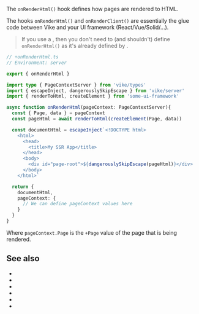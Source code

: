 
<ConfigSpec
  env="server"
  cumulative={false}
/>

The `onRenderHtml()` hook defines how pages are rendered to HTML.

The hooks `onRenderHtml()` and <Link href="/onRenderClient">`onRenderClient()`</Link> are essentially the glue code between Vike and your UI framework (React/Vue/Solid/...).

> If you use a <UiFrameworkExtension />, then you don't need to (and shouldn't) define `onRenderHtml()` as it's already defined by <UiFrameworkExtension name noLink />.

```ts
// +onRenderHtml.ts
// Environment: server

export { onRenderHtml }

import type { PageContextServer } from 'vike/types'
import { escapeInject, dangerouslySkipEscape } from 'vike/server'
import { renderToHtml, createElement } from 'some-ui-framework'

async function onRenderHtml(pageContext: PageContextServer){
  const { Page, data } = pageContext
  const pageHtml = await renderToHtml(createElement(Page, data))

  const documentHtml = escapeInject`<!DOCTYPE html>
    <html>
      <head>
        <title>My SSR App</title>
      </head>
      <body>
        <div id="page-root">${dangerouslySkipEscape(pageHtml)}</div>
      </body>
    </html>`

  return {
    documentHtml,
    pageContext: {
      // We can define pageContext values here
    }
  }
}
```

Where `pageContext.Page` is the <Link href="/Page">`+Page` value</Link> of the page that is being rendered.


## See also

- <Link href="/onRenderClient" />
- <Link href="/onAfterRenderHtml" />
- <Link href="/onBeforeRenderHtml" />
- <Link href="/hooks" />
- <Link href="/Page" />
- <Link href="/pageContext" />
